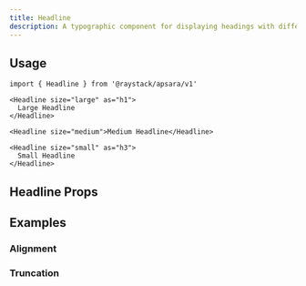 ```yaml
---
title: Headline
description: A typographic component for displaying headings with different sizes and alignments.
---
```



<Demo data={playground} />

## Usage

```tsx
import { Headline } from '@raystack/apsara/v1'

<Headline size="large" as="h1">
  Large Headline
</Headline>

<Headline size="medium">Medium Headline</Headline>

<Headline size="small" as="h3">
  Small Headline
</Headline>
```

## Headline Props

<auto-type-table path="./props.ts" name="HeadlineProps" />

## Examples

### Alignment

<Demo data={alignDemo} />

### Truncation

<Demo data={truncateDemo} />
